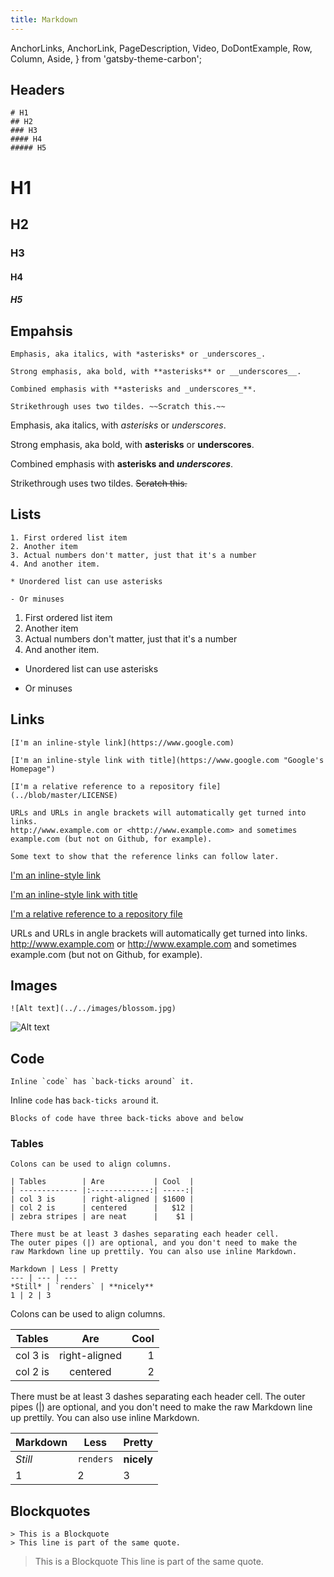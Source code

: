 ```yaml
---
title: Markdown
---
```


  AnchorLinks,
  AnchorLink,
  PageDescription,
  Video,
  DoDontExample,
  Row,
  Column,
  Aside,
} from 'gatsby-theme-carbon';

## Headers

```
# H1
## H2
### H3
#### H4
##### H5
```

# H1

## H2

### H3

#### H4

##### H5

## Empahsis

```
Emphasis, aka italics, with *asterisks* or _underscores_.

Strong emphasis, aka bold, with **asterisks** or __underscores__.

Combined emphasis with **asterisks and _underscores_**.

Strikethrough uses two tildes. ~~Scratch this.~~
```

Emphasis, aka italics, with _asterisks_ or _underscores_.

Strong emphasis, aka bold, with **asterisks** or **underscores**.

Combined emphasis with **asterisks and _underscores_**.

Strikethrough uses two tildes. ~~Scratch this.~~

## Lists

```
1. First ordered list item
2. Another item
3. Actual numbers don't matter, just that it's a number
4. And another item.

* Unordered list can use asterisks

- Or minuses
```

1. First ordered list item
2. Another item
3. Actual numbers don't matter, just that it's a number
4. And another item.

- Unordered list can use asterisks

* Or minuses

## Links

```
[I'm an inline-style link](https://www.google.com)

[I'm an inline-style link with title](https://www.google.com "Google's Homepage")

[I'm a relative reference to a repository file](../blob/master/LICENSE)

URLs and URLs in angle brackets will automatically get turned into links.
http://www.example.com or <http://www.example.com> and sometimes
example.com (but not on Github, for example).

Some text to show that the reference links can follow later.
```

[I'm an inline-style link](https://www.google.com)

[I'm an inline-style link with title](https://www.google.com "Google's Homepage")

[I'm a relative reference to a repository file](../blob/master/LICENSE)

URLs and URLs in angle brackets will automatically get turned into links.
http://www.example.com or <http://www.example.com> and sometimes
example.com (but not on Github, for example).

## Images

```
![Alt text](../../images/blossom.jpg)
```

![Alt text](../../images/blossom.jpg)

## Code

```
Inline `code` has `back-ticks around` it.
```

Inline `code` has `back-ticks around` it.

```
Blocks of code have three back-ticks above and below
```

### Tables

```
Colons can be used to align columns.

| Tables        | Are           | Cool  |
| ------------- |:-------------:| -----:|
| col 3 is      | right-aligned | $1600 |
| col 2 is      | centered      |   $12 |
| zebra stripes | are neat      |    $1 |

There must be at least 3 dashes separating each header cell.
The outer pipes (|) are optional, and you don't need to make the
raw Markdown line up prettily. You can also use inline Markdown.

Markdown | Less | Pretty
--- | --- | ---
*Still* | `renders` | **nicely**
1 | 2 | 3
```

Colons can be used to align columns.

| Tables   |      Are      | Cool |
| -------- | :-----------: | ---: |
| col 3 is | right-aligned |    1 |
| col 2 is |   centered    |    2 |

There must be at least 3 dashes separating each header cell.
The outer pipes (|) are optional, and you don't need to make the
raw Markdown line up prettily. You can also use inline Markdown.

| Markdown | Less      | Pretty     |
| -------- | --------- | ---------- |
| _Still_  | `renders` | **nicely** |
| 1        | 2         | 3          |

## Blockquotes

```
> This is a Blockquote
> This line is part of the same quote.
```

> This is a Blockquote
> This line is part of the same quote.
